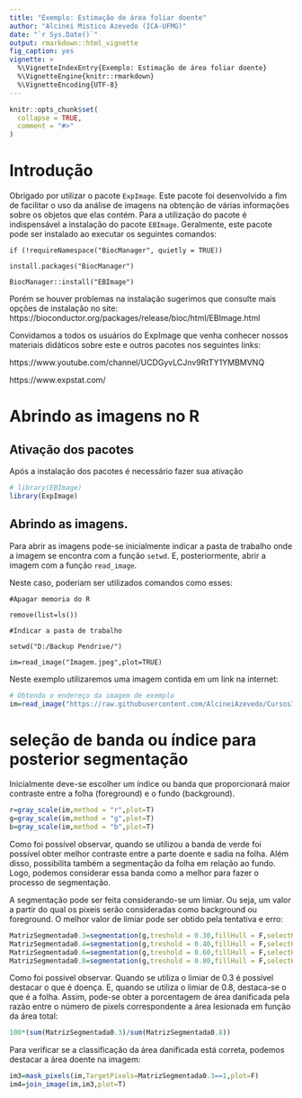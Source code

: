 ```yaml
---
title: "Exemplo: Estimação de área foliar doente"
author: "Alcinei Mistico Azevedo (ICA-UFMG)"
date: "`r Sys.Date()`"
output: rmarkdown::html_vignette
fig_caption: yes
vignette: >
  %\VignetteIndexEntry{Exemplo: Estimação de área foliar doente}
  %\VignetteEngine{knitr::rmarkdown}
  %\VignetteEncoding{UTF-8}
---
```


```r
knitr::opts_chunk$set(
  collapse = TRUE,
  comment = "#>"
)
```


# Introdução

Obrigado por utilizar o pacote `ExpImage`. Este pacote foi desenvolvido a fim de facilitar o uso da análise de imagens na obtenção de várias informações sobre os objetos que elas contém. Para a utilização do pacote é indispensável a instalação do pacote `EBImage`. Geralmente, este pacote pode ser instalado ao executar os seguintes comandos:

`if (!requireNamespace("BiocManager", quietly = TRUE))`

`install.packages("BiocManager")`

`BiocManager::install("EBImage")`

Porém se houver problemas na instalação sugerimos que consulte mais opções de instalação no site: https://bioconductor.org/packages/release/bioc/html/EBImage.html

Convidamos a todos os usuários do ExpImage que venha conhecer nossos materiais didáticos sobre este e outros pacotes nos seguintes links: 

https://www.youtube.com/channel/UCDGyvLCJnv9RtTY1YMBMVNQ

https://www.expstat.com/

# Abrindo as imagens no R 

## Ativação dos pacotes
Após a instalação dos pacotes é necessário fazer sua ativação

```r
# library(EBImage)
library(ExpImage)
```

## Abrindo as imagens.
Para abrir as imagens pode-se inicialmente indicar a pasta de trabalho onde a imagem se encontra com a função `setwd`. E, posteriormente, abrir a imagem com a função `read_image`.

Neste caso, poderiam ser utilizados comandos como esses:

`#Apagar memoria do R`

`remove(list=ls())`

`#Indicar a pasta de trabalho`

`setwd("D:/Backup Pendrive/")`

`im=read_image("Imagem.jpeg",plot=TRUE)`

Neste exemplo utilizaremos uma imagem contida em um link na internet:

```r
# Obtendo o endereço da imagem de exemplo
im=read_image("https://raw.githubusercontent.com/AlcineiAzevedo/CursosImagem/main/amendoim.jpg",plot=TRUE)
```

# seleção de banda ou índice para posterior segmentação

Inicialmente deve-se escolher um índice ou banda que proporcionará maior contraste entre a folha (foreground) e o fundo (background).

```r

r=gray_scale(im,method = "r",plot=T)
g=gray_scale(im,method = "g",plot=T)
b=gray_scale(im,method = "b",plot=T)
```


Como foi possível observar, quando se utilizou a banda de verde foi possível obter melhor contraste entre a parte doente e sadia na folha. Além disso, possibilita também a segmentação da folha em relação ao fundo. Logo, podemos considerar essa banda como a melhor para fazer o processo de segmentação.

A segmentação pode ser feita considerando-se um limiar. Ou seja, um valor a partir do qual os pixeis serão consideradas como background ou foreground. O melhor valor de limiar pode ser obtido pela tentativa e erro:

```r
MatrizSegmentada0.3=segmentation(g,treshold = 0.30,fillHull = F,selectHigher = F,plot=T)
MatrizSegmentada0.4=segmentation(g,treshold = 0.40,fillHull = F,selectHigher = F,plot=T)
MatrizSegmentada0.6=segmentation(g,treshold = 0.60,fillHull = F,selectHigher = F,plot=T)
MatrizSegmentada0.8=segmentation(g,treshold = 0.80,fillHull = F,selectHigher = F,plot=T)
```

Como foi possivel observar. Quando se utiliza o limiar de 0.3 é possível destacar o que é doença. E, quando se utiliza o limiar de 0.8, destaca-se o que é a folha. Assim, pode-se obter a porcentagem de área danificada pela razão entre o número de pixels correspondente a área lesionada em função da área total:

```r
100*(sum(MatrizSegmentada0.3)/sum(MatrizSegmentada0.8))
```

Para verificar se a classificação da área danificada está correta, podemos destacar a área doente na imagem:

```r
im3=mask_pixels(im,TargetPixels=MatrizSegmentada0.3==1,plot=F)
im4=join_image(im,im3,plot=T)
```

